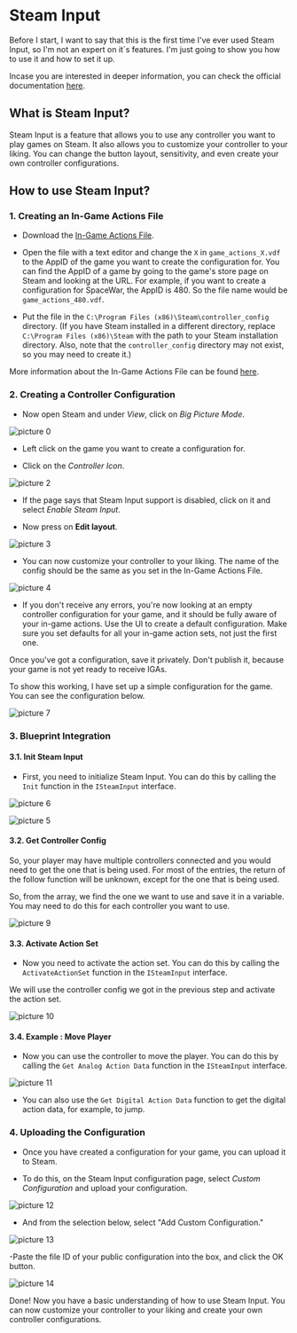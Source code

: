 # Steam Input

Before I start, I want to say that this is the first time I've ever used Steam Input, so I'm not an expert on it`s features. I'm just going to show you how to use it and how to set it up.

Incase you are interested in deeper information, you can check the official documentation [here](https://partner.steamgames.com/doc/features/steam_controller/getting_started_for_devs).

## What is Steam Input?

Steam Input is a feature that allows you to use any controller you want to play games on Steam. It also allows you to customize your controller to your liking. You can change the button layout, sensitivity, and even create your own controller configurations.

## How to use Steam Input?

### 1. Creating an In-Game Actions File

- Download the [In-Game Actions File](https://steamcdn-a.akamaihd.net/steam/partner/controller/game_actions_X.vdf). 

- Open the file with a text editor and change the `X` in `game_actions_X.vdf` to the AppID of the game you want to create the configuration for. You can find the AppID of a game by going to the game's store page on Steam and looking at the URL.
    For example, if you want to create a configuration for SpaceWar, the AppID is 480. So the file name would be `game_actions_480.vdf`.

- Put the file in the `C:\Program Files (x86)\Steam\controller_config` directory. (If you have Steam installed in a different directory, replace `C:\Program Files (x86)\Steam` with the path to your Steam installation directory. Also, note that the `controller_config` directory may not exist, so you may need to create it.)


More information about the In-Game Actions File can be found [here](https://partner.steamgames.com/doc/features/steam_controller/iga_file).

### 2. Creating a Controller Configuration

- Now open Steam and under *View*, click on *Big Picture Mode*.

![picture 0](../../images/943dc107aa054a306da9d76a10ed5cd35f58d68bdd98dafef1a6965a688d645c.png)  


- Left click on the game you want to create a configuration for.

- Click on the *Controller Icon*.

![picture 2](../../images/67b52001157170e091cdb141d94532043af58158ad1d851a487f7ea0a4a87c0c.png)  

- If the page says that Steam Input support is disabled, click on it and select *Enable Steam Input*.

- Now press on **Edit layout**.

![picture 3](../../images/b339bcb5491cd3313bbca06f8ce55887230afcdffaee0c465fe70f525ca43ec0.png)  

- You can now customize your controller to your liking. The name of the config should be the same as you set in the In-Game Actions File.

![picture 4](../../images/8667163398a71d15dca14e404dfbd4752dc5190f5eee6382ee913c6e9e43ebe6.png)  

- If you don't receive any errors, you're now looking at an empty controller configuration for your game, and it should be fully aware of your in-game actions. Use the UI to create a default configuration. Make sure you set defaults for all your in-game action sets, not just the first one.

Once you've got a configuration, save it privately. Don't publish it, because your game is not yet ready to receive IGAs.

To show this working, I have set up a simple configuration for the game. You can see the configuration below.

![picture 7](../../images/83d419fd577ab798b5fde4738d75d36f570897c96523935df88baf846a28c4f0.png)  

### 3. Blueprint Integration

#### 3.1. Init Steam Input

- First, you need to initialize Steam Input. You can do this by calling the `Init` function in the `ISteamInput` interface.

![picture 6](../../images/f9d05c50d68d7920edfccf1117d2498c52cbe649abd802fac39b7cd9840cc5e1.png)  

![picture 5](../../images/eb098fc5643ac879776af4e7a1c2b5cbebd6acd59ee911fb9126ce82dd20d4d6.png)  

#### 3.2. Get Controller Config

So, your player may have multiple controllers connected and you would need to get the one that is being used. For most of the entries, the return of the follow function will be unknown, except for the one that is being used.

So, from the array, we find the one we want to use and save it in a variable. You may need to do this for each controller you want to use.

![picture 9](../../images/445a54399ecabc19a39b0c517b75384bd5a310d5dde09671e824eb736654a4e2.png)  

#### 3.3. Activate Action Set

- Now you need to activate the action set. You can do this by calling the `ActivateActionSet` function in the `ISteamInput` interface.

We will use the controller config we got in the previous step and activate the action set.

![picture 10](../../images/423ce79db8b42b6d6b51371848c79ab7eb074d274318d7ab0d8b482328cdf060.png)  

#### 3.4. Example : Move Player

- Now you can use the controller to move the player. You can do this by calling the `Get Analog Action Data` function in the `ISteamInput` interface.

![picture 11](../../images/10990f99857a6c2b94a24a5328a5d78b8aeb48cd422161c639b7d73eb25bff74.png)  

- You can also use the `Get Digital Action Data` function to get the digital action data, for example, to jump.

### 4. Uploading the Configuration

- Once you have created a configuration for your game, you can upload it to Steam. 

- To do this, on the Steam Input configuration page, select *Custom Configuration* and upload your configuration.

![picture 12](../../images/6517f7e246b0ec15788683d8d78bd734579bb559b0c088e4d52659de9977e224.png)  

- And from the selection below, select "Add Custom Configuration."

![picture 13](../../images/435e39285af679a134d7439a1ae998c14477d241d71cae3c11d653e89c907264.png)  

-Paste the file ID of your public configuration into the box, and click the OK button.

![picture 14](../../images/bd79823f726357e25f24e969da49a657465966d531adc4cb288caba36c65897b.png)  


Done! Now you have a basic understanding of how to use Steam Input. You can now customize your controller to your liking and create your own controller configurations. 